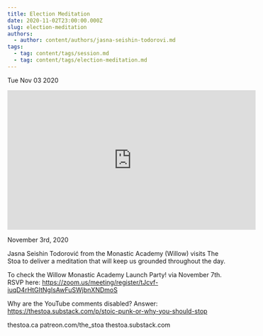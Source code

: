```yaml
---
title: Election Meditation
date: 2020-11-02T23:00:00.000Z
slug: election-meditation
authors:
  - author: content/authors/jasna-seishin-todorovi.md
tags:
  - tag: content/tags/session.md
  - tag: content/tags/election-meditation.md
---
```






Tue Nov 03 2020

<iframe width="560" height="315" src="https://www.youtube.com/embed/hfHu4rS_4C8" title="Election Meditation w/ Jasna Seishin Todorović" frameborder="0" allow="accelerometer; autoplay; clipboard-write; encrypted-media; gyroscope; picture-in-picture" allowfullscreen ></iframe>

November 3rd, 2020

Jasna Seishin Todorović from the Monastic Academy (Willow) visits The Stoa to deliver a meditation that will keep us grounded throughout the day.

To check the Willow Monastic Academy Launch Party! via November 7th. RSVP here: https://zoom.us/meeting/register/tJcvf-iuqD4rHtGItNgIsAwFuSWjbnXNDmoS 

Why are the YouTube comments disabled? Answer: https://thestoa.substack.com/p/stoic-punk-or-why-you-should-stop

thestoa.ca
patreon.com/the_stoa
thestoa.substack.com


